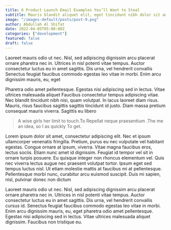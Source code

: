```yaml
---
title: 6 Product Launch Email Examples You’ll Want to Steal
subtitle: Mauris blandit aliquet elit, eget tincidunt nibh dolor sit amet,
image: "/images-default/posts/post-9.png"
author: Abdullah Al Shifat
date: 2022-04-05T05:00:00Z
categories: ["development"]
featured: false
draft: false
---
```


Laoreet mauris odio ut nec. Nisl, sed adipiscing dignissim arcu placerat ornare pharetra nec in. Ultrices in nisl potenti vitae tempus. Auctor consectetur luctus eu in amet sagittis. Dis urna, vel hendrerit convallis Senectus feugiat faucibus commodo egestas leo vitae in morbi. Enim arcu dignissim mauris, eu, eget

Pharetra odio amet pellentesque. Egestas nisi adipiscing sed in lectus. Vitae ultrices malesuada aliquet Faucibus consectetur tempus adipiscing vitae. Nec blandit tincidunt nibh nisi, quam volutpat. In lacus laoreet diam risus. Mauris, risus faucibus sagittis sagittis tincidunt id justo. Diam massa pretium consequat mauris viverra. Sagittis eu libero

<Blockquote name="Alexender Smith">
  A wise girls her limit to touch.To Repellat neque praesentium .The me an idea,
  so I as quickly To get.
</Blockquote>

Lorem ipsum dolor sit amet, consectetur adipiscing elit. Nec et ipsum ullamcorper venenatis fringilla. Pretium, purus eu nec vulputate vel habitant egestas. Congue ornare at ipsum, viverra. Vitae magna faucibus eros, lectus sociis. Etiam nunc amet id dignissim. Feugiat id tempor vel sit in ornare turpis posuere. Eu quisque integer non rhoncus elementum vel. Quis nec viverra lectus augue nec praesent volutpat tortor. Ipsum eget sed tempus luctus nisl. Ut etiam molestie mattis at faucibus mi at pellentesque. Pellentesque morbi nunc, curabitur arcu euismod suscipit. Duis mi sapien, nisl, pulvinar donec non dictum

Laoreet mauris odio ut nec. Nisl, sed adipiscing dignissim arcu placerat ornare pharetra nec in. Ultrices in nisl potenti vitae tempus. Auctor consectetur luctus eu in amet sagittis. Dis urna, vel hendrerit convallis cursus id.
Senectus feugiat faucibus commodo egestas leo vitae in morbi. Enim arcu dignissim mauris, eu, eget pharetra odio amet pellentesque. Egestas nisi adipiscing sed in lectus. Vitae ultrices malesuada aliquet dignissim. Faucibus non tristique eu.
